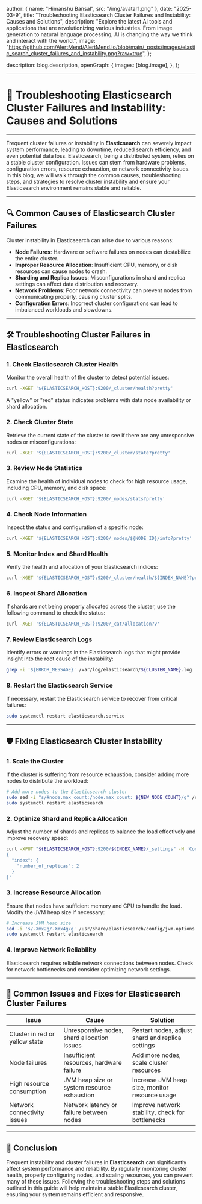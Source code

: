 
  author: { name: "Himanshu Bansal", src: "/img/avatar1.png" },
  date: "2025-03-9",
  title: "Troubleshooting Elasticsearch Cluster Failures and Instability: Causes and Solutions",
  description:
    "Explore the latest AI tools and applications that are revolutionizing various industries. From image generation to natural language processing, AI is changing the way we think and interact with the world.",
  image:
    "https://github.com/AlertMend/AlertMend.io/blob/main/_posts/images/elastic_search_cluster_failures_and_instability.png?raw=true",
};

  description: blog.description,
  openGraph: {
    images: [blog.image],
  },
};

---
# 🚨 **Troubleshooting Elasticsearch Cluster Failures and Instability: Causes and Solutions**
---

Frequent cluster failures or instability in **Elasticsearch** can severely impact system performance, leading to downtime, reduced search efficiency, and even potential data loss. Elasticsearch, being a distributed system, relies on a stable cluster configuration. Issues can stem from hardware problems, configuration errors, resource exhaustion, or network connectivity issues. In this blog, we will walk through the common causes, troubleshooting steps, and strategies to resolve cluster instability and ensure your Elasticsearch environment remains stable and reliable.

---

## 🔍 **Common Causes of Elasticsearch Cluster Failures**

Cluster instability in Elasticsearch can arise due to various reasons:
- **Node Failures**: Hardware or software failures on nodes can destabilize the entire cluster.
- **Improper Resource Allocation**: Insufficient CPU, memory, or disk resources can cause nodes to crash.
- **Sharding and Replica Issues**: Misconfigurations in shard and replica settings can affect data distribution and recovery.
- **Network Problems**: Poor network connectivity can prevent nodes from communicating properly, causing cluster splits.
- **Configuration Errors**: Incorrect cluster configurations can lead to imbalanced workloads and slowdowns.

---

## 🛠️ **Troubleshooting Cluster Failures in Elasticsearch**

### 1. **Check Elasticsearch Cluster Health**
Monitor the overall health of the cluster to detect potential issues:
```bash
curl -XGET '${ELASTICSEARCH_HOST}:9200/_cluster/health?pretty'
```
A "yellow" or "red" status indicates problems with data node availability or shard allocation.

### 2. **Check Cluster State**
Retrieve the current state of the cluster to see if there are any unresponsive nodes or misconfigurations:
```bash
curl -XGET '${ELASTICSEARCH_HOST}:9200/_cluster/state?pretty'
```

### 3. **Review Node Statistics**
Examine the health of individual nodes to check for high resource usage, including CPU, memory, and disk space:
```bash
curl -XGET '${ELASTICSEARCH_HOST}:9200/_nodes/stats?pretty'
```

### 4. **Check Node Information**
Inspect the status and configuration of a specific node:
```bash
curl -XGET '${ELASTICSEARCH_HOST}:9200/_nodes/${NODE_ID}/info?pretty'
```

### 5. **Monitor Index and Shard Health**
Verify the health and allocation of your Elasticsearch indices:
```bash
curl -XGET '${ELASTICSEARCH_HOST}:9200/_cluster/health/${INDEX_NAME}?pretty'
```

### 6. **Inspect Shard Allocation**
If shards are not being properly allocated across the cluster, use the following command to check the status:
```bash
curl -XGET '${ELASTICSEARCH_HOST}:9200/_cat/allocation?v'
```

### 7. **Review Elasticsearch Logs**
Identify errors or warnings in the Elasticsearch logs that might provide insight into the root cause of the instability:
```bash
grep -i '${ERROR_MESSAGE}' /var/log/elasticsearch/${CLUSTER_NAME}.log
```

### 8. **Restart the Elasticsearch Service**
If necessary, restart the Elasticsearch service to recover from critical failures:
```bash
sudo systemctl restart elasticsearch.service
```

---

## 🛡️ **Fixing Elasticsearch Cluster Instability**

### 1. **Scale the Cluster**
If the cluster is suffering from resource exhaustion, consider adding more nodes to distribute the workload:
```bash
# Add more nodes to the Elasticsearch cluster
sudo sed -i "s/#node.max_count:/node.max_count: ${NEW_NODE_COUNT}/g" /etc/elasticsearch/elasticsearch.yml
sudo systemctl restart elasticsearch
```

### 2. **Optimize Shard and Replica Allocation**
Adjust the number of shards and replicas to balance the load effectively and improve recovery speed:
```bash
curl -XPUT "${ELASTICSEARCH_HOST}:9200/${INDEX_NAME}/_settings" -H 'Content-Type: application/json' -d'
{
  "index": {
    "number_of_replicas": 2
  }
}'
```

### 3. **Increase Resource Allocation**
Ensure that nodes have sufficient memory and CPU to handle the load. Modify the JVM heap size if necessary:
```bash
# Increase JVM heap size
sed -i 's/-Xmx2g/-Xmx4g/g' /usr/share/elasticsearch/config/jvm.options
sudo systemctl restart elasticsearch
```

### 4. **Improve Network Reliability**
Elasticsearch requires reliable network connections between nodes. Check for network bottlenecks and consider optimizing network settings.

---

## 🔄 **Common Issues and Fixes for Elasticsearch Cluster Failures**

| **Issue**                              | **Cause**                                      | **Solution**                                      |
|----------------------------------------|------------------------------------------------|---------------------------------------------------|
| Cluster in red or yellow state         | Unresponsive nodes, shard allocation issues    | Restart nodes, adjust shard and replica settings  |
| Node failures                          | Insufficient resources, hardware failure       | Add more nodes, scale cluster resources           |
| High resource consumption              | JVM heap size or system resource exhaustion    | Increase JVM heap size, monitor resource usage    |
| Network connectivity issues            | Network latency or failure between nodes       | Improve network stability, check for bottlenecks  |

---

## 🚀 **Conclusion**

Frequent instability and cluster failures in **Elasticsearch** can significantly affect system performance and reliability. By regularly monitoring cluster health, properly configuring nodes, and scaling resources, you can prevent many of these issues. Following the troubleshooting steps and solutions outlined in this guide will help maintain a stable Elasticsearch cluster, ensuring your system remains efficient and responsive.